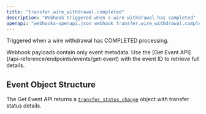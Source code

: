 ```yaml
---
title: "transfer.wire_withdrawal.completed"
description: "Webhook triggered when a wire withdrawal has completed"
openapi: "webhooks-openapi.json webhook transfer.wire_withdrawal.completed"
---
```


Triggered when a wire withdrawal has COMPLETED processing.

<Note>
Webhook payloads contain only event metadata. Use the [Get Event API](/api-reference/endpoints/events/get-event) with the event ID to retrieve full details.
</Note>

## Event Object Structure

The Get Event API returns a [`transfer_status_change`](/api-reference/events/transfer-status-change-object) object with transfer status details.
